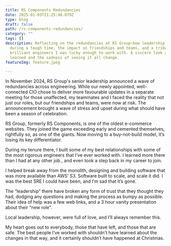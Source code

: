 ```yaml
---
title: RS Components Redundancies
date: 2025-01-03T21:25:48.079Z
type: blog
draft: false
path: /rs-components-redundancies/
category: ""
tags: []
description: Reflecting on the redundancies at RS Group—how leadership failed
  during a tough time, the impact on friendships and teams, and a tribute to the
  brilliant engineers I was lucky enough to work with. A sincere look at lessons
  learned and the sadness of seeing it all change.
featureImg: feature.jpeg

---
```


In November 2024, RS Group's senior leadership announced a wave of redundancies across engineering. While our newly appointed, well-connected CIO chose to deliver more favourable updates in a separate meeting for those unaffected, my teammates and I faced the reality that not just our roles, but our friendships and teams, were now at risk. The announcement brought a wave of stress and upset during what should have been a season of celebration.



RS Group, formerly RS Components, is one of the oldest e-commerce websites. They joined the game exceeding early and cemented themselves, rightfully so, as one of the giants. Now moving to a buy-not-build model, it’s losing its key differentiator.



During my tenure there, I built some of my best relationships with some of the most rigorous engineers that I’ve ever worked with. I  learned more there than I had at any other job., and even took a step back in my career to join.



I helped break away from the monolith, designing and building software that was more available than AWS’ S3. Software built to scale, and scale it did. I was the best SRE I could have been, and I’m sad that it’s gone.



The “leadership” there have broken any form of trust that they thought they had, dodging any questions and making the process as bumpy as possible. Their idea of help was a few web links, and a 3 hour vanity presentation about their “new role”. 



Local leadership, however, were full of love, and I’ll always remember this.



My heart goes out to everybody, those that have left, and those that are safe. The best people I’ve worked with shouldn’t have learned about the changes in that way, and it certainly shouldn’t have happened at Christmas. 